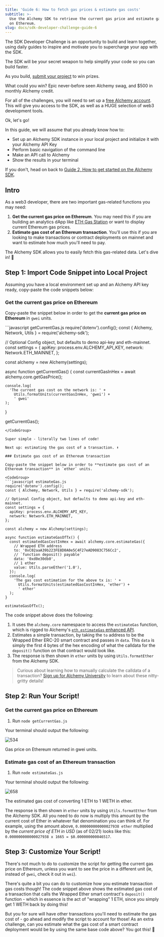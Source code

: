 ```yaml
---
title: 'Guide 6: How to fetch gas prices & estimate gas costs'
subtitle: >-
  Use the Alchemy SDK to retrieve the current gas price and estimate gas costs
  on Ethereum.
slug: docs/sdk-developer-challenge-guide-6
---
```



The SDK Developer Challenge is an opportunity to build and learn together, using daily guides to inspire and motivate you to supercharge your app with the SDK.

The SDK will be your secret weapon to help simplify your code so you can build faster.

As you build, [submit your project](https://alchemyapi.typeform.com/to/De3bpy01) to win prizes.

What could you win? Epic never-before seen Alchemy swag, and $500 in monthly Alchemy credit.

For all of the challenges, you will need to set up a [free Alchemy account](https://auth.alchemy.com/signup?redirectUrl=https%3A%2F%2Fdashboard.alchemy.com%2Fsignup%2F%3Freferrer_origin%3DDIRECT). This will give you access to the SDK, as well as a HUGE selection of web3 development tools.

Ok, let's go!


In this guide, we will assume that you already know how to:

* Set up an Alchemy SDK instance in your local project and initialize it with your Alchemy API Key
* Perform basic navigation of the command line
* Make an API call to Alchemy
* Show the results in your terminal

If you don't, head on back to [Guide 2, How to get started on the Alchemy SDK](/docs/sdk-developer-challenge-guide-2).

## Intro

As a web3 developer, there are two important gas-related functions you may need:

1. **Get the current gas price on Ethereum**. You may need this if you are building an analytics dApp like [ETH Gas Station](https://ethgasstation.info/) or want to display current Ethereum gas prices.
2. **Estimate gas cost of an Ethereum transaction**. You'll use this if you are looking to make transactions or contract deployments on mainnet and want to estimate how much you'll need to pay.

The Alchemy SDK allows you to easily fetch this gas-related data. Let's dive in! 🤿

## Step 1: Import Code Snippet into Local Project

Assuming you have a local environment set up and an Alchemy API key ready, copy-paste the code snippets below:

### Get the current gas price on Ethereum

Copy-paste the snippet below in order to get the **current gas price on Ethereum** in `gwei` units.

<CodeGroup>
  ```javascript getCurrentGas.js
  require('dotenv').config();
  const { Alchemy, Network, Utils } = require('alchemy-sdk');

  // Optional Config object, but defaults to demo api-key and eth-mainnet.
  const settings = {
    apiKey: process.env.ALCHEMY_API_KEY,
    network: Network.ETH_MAINNET,
  };

  const alchemy = new Alchemy(settings);

  async function getCurrentGas() {
    const currentGasInHex = await alchemy.core.getGasPrice();

    console.log(
      'The current gas cost on the network is: ' +
        Utils.formatUnits(currentGasInHex, 'gwei') +
        ' gwei'
    );
  }

  getCurrentGas();
  ```
</CodeGroup>

Super simple - literally two lines of code!

Next up: estimating the gas cost of a transaction. ⬇️

### Estimate gas cost of an Ethereum transaction

Copy-paste the snippet below in order to **estimate gas cost of an Ethereum transaction** in `ether` units.

<CodeGroup>
  ```javascript estimateGas.js
  require('dotenv').config();
  const { Alchemy, Network, Utils } = require('alchemy-sdk');

  // Optional Config object, but defaults to demo api-key and eth-mainnet.
  const settings = {
    apiKey: process.env.ALCHEMY_API_KEY,
    network: Network.ETH_MAINNET,
  };

  const alchemy = new Alchemy(settings);

  async function estimateGasOfTx() {
    const estimatedGasCostInHex = await alchemy.core.estimateGas({
      // Wrapped ETH address
      to: '0xC02aaA39b223FE8D0A0e5C4F27eAD9083C756Cc2',
      // `function deposit() payable`
      data: '0xd0e30db0',
      // 1 ether
      value: Utils.parseEther('1.0'),
    });
    console.log(
      'The gas cost estimation for the above tx is: ' +
        Utils.formatUnits(estimatedGasCostInHex, 'ether') +
        ' ether'
    );
  }

  estimateGasOfTx();
  ```
</CodeGroup>

The code snippet above does the following:

1. It uses the `alchemy.core` namespace to access the `estimateGas` function, which is rigged to Alchemy's [`eth_estimateGas` enhanced API](/reference/eth-estimategas).
2. Estimates a simple transaction, by taking the `to` address to be the Wrapped Ether ERC-20 smart contract and passes in `data`. This `data` is simply the first 4 bytes of the hex encoding of what the calldata for the `deposit()` function on that contract would look like.
3. The response is then shown in `ether` units by using `Utils.formatEther` from the Alchemy SDK.

> Curious about learning how to manually calculate the calldata of a transaction? [Sign up for Alchemy University](https://university.alchemy.com/) to learn about these nitty-gritty details!

## Step 2: Run Your Script!

### Get the current gas price on Ethereum

1. Run `node getCurrentGas.js`

Your terminal should output the following:

![534](/images/5ccda63-Screenshot_2023-02-21_at_8.53.37_AM.png "Screenshot 2023-02-21 at 8.53.37 AM.png")

Gas price on Ethereum returned in gwei units.

### Estimate gas cost of an Ethereum transaction

1. Run `node estimateGas.js`

Your terminal should output the following:

![658](/images/e548cdf-Screenshot_2023-02-21_at_8.54.45_AM.png "Screenshot 2023-02-21 at 8.54.45 AM.png")

The estimated gas cost of converting 1 ETH to 1 WETH in ether.

The response is then shown in `ether` units by using `Utils.formatEther` from the Alchemy SDK. All you need to do now is multiply this amount by the current cost of Ether in whatever fiat denomination you can think of. For example, using the amount above, `0.000000000000027938 ether` multiplied by the *current price of ETH in USD* (as of 02/21) looks like this: `0.000000000000027938 x 1665 = $0.000000000046517`.

## Step 3: Customize Your Script!

There's not much to do to customize the script for getting the current gas price on Ethereum, unless you want to see the price in a different unit (ie, instead of `gwei`, check it out in `wei`).

There's quite a bit you can do to customize how you estimate transaction gas costs though! The code snippet above shows the estimated gas cost of a transaction that calls the Wrapped Ether smart contract's `deposit()` function - which in essence is the act of "wrapping" 1 ETH, since you simply get 1 WETH back by doing this!

But you for sure will have other transactions you'll need to estimate the gas cost of - go ahead and modify the script to account for those! As an extra challenge, can you estimate what the gas cost of a smart contract deployment would be by using the same base code above? You got this! 💪
